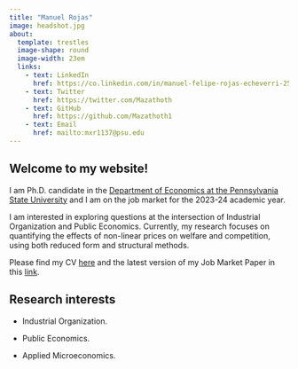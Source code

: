 ```yaml
---
title: "Manuel Rojas"
image: headshot.jpg
about: 
  template: trestles
  image-shape: round
  image-width: 23em
  links:
    - text: LinkedIn
      href: https://co.linkedin.com/in/manuel-felipe-rojas-echeverri-25373545
    - text: Twitter
      href: https://twitter.com/Mazathoth
    - text: GitHub
      href: https://github.com/Mazathoth1
    - text: Email
      href: mailto:mxr1137@psu.edu
---
```


## Welcome to my website!

I am Ph.D. candidate in the [Department of Economics at the Pennsylvania State University](https://econ.la.psu.edu/) and I am on the job market for the 2023-24 academic year.

I am interested in exploring questions at the intersection of Industrial Organization and Public Economics. Currently, my research focuses on quantifying the effects of non-linear prices on welfare and competition, using both reduced form and structural methods.

Please find my CV [here](https://mazathoth1.github.io/manuelrojas.github.io//CV/cv_Rojas_Manuel.pdf) and the latest version of my Job Market Paper in this [link](https://mazathoth1.github.io/manuelrojas.github.io//Research/JMP_Rojas_Manuel_11102023.pdf).

## Research interests

-   Industrial Organization.

-   Public Economics.

-   Applied Microeconomics.
